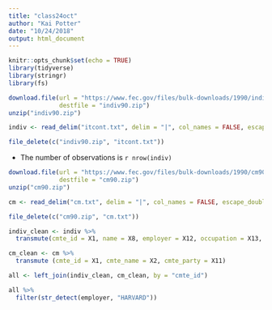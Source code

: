 ```yaml
---
title: "class24oct"
author: "Kai Potter"
date: "10/24/2018"
output: html_document
---
```


```r
knitr::opts_chunk$set(echo = TRUE)
library(tidyverse)
library(stringr)
library(fs)


```

```r
download.file(url = "https://www.fec.gov/files/bulk-downloads/1990/indiv90.zip", 
              destfile = "indiv90.zip") 
unzip("indiv90.zip") 

indiv <- read_delim("itcont.txt", delim = "|", col_names = FALSE, escape_double = FALSE) 

file_delete(c("indiv90.zip", "itcont.txt"))

```
* The number of observations is `r nrow(indiv)` 

```r
download.file(url = "https://www.fec.gov/files/bulk-downloads/1990/cm90.zip", 
              destfile = "cm90.zip") 
unzip("cm90.zip") 

cm <- read_delim("cm.txt", delim = "|", col_names = FALSE, escape_double = FALSE) 

file_delete(c("cm90.zip", "cm.txt"))
```

```r
indiv_clean <- indiv %>%
  transmute(cmte_id = X1, name = X8, employer = X12, occupation = X13, amount = X15)

cm_clean <- cm %>%
  transmute (cmte_id = X1, cmte_name = X2, cmte_party = X11)

all <- left_join(indiv_clean, cm_clean, by = "cmte_id")  

```

```r
all %>%
  filter(str_detect(employer, "HARVARD"))
  
  
```

